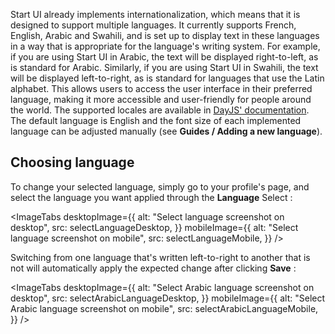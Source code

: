 
Start UI already implements internationalization, which means that it is designed to support multiple languages.
It currently supports French, English, Arabic and Swahili, and is set up to display text in these languages in a way that is appropriate
for the language's writing system. For example, if you are using Start UI in Arabic, the text will be displayed right-to-left, as is standard for Arabic.
Similarly, if you are using Start UI in Swahili, the text will be displayed left-to-right, as is standard for languages that use the Latin alphabet.
This allows users to access the user interface in their preferred language, making it more accessible and user-friendly for people around the world.
The supported locales are available in [DayJS' documentation](https://day.js.org/docs/en/i18n/i18n).
The default language is English and the font size of each implemented language can be adjusted manually (see **Guides / Adding a new language**).

## Choosing language

To change your selected language, simply go to your profile's page, and select the language you want applied through the **Language** Select :


<ImageTabs
    desktopImage={{
        alt: "Select language screenshot on desktop",
        src: selectLanguageDesktop,
    }}
    mobileImage={{
        alt: "Select language screenshot on mobile",
        src: selectLanguageMobile,
    }}
/>

Switching from one language that's written left-to-right to another that is not will automatically apply the expected change after clicking **Save** :


<ImageTabs
    desktopImage={{
        alt: "Select Arabic language screenshot on desktop",
        src: selectArabicLanguageDesktop,
    }}
    mobileImage={{
        alt: "Select Arabic language screenshot on mobile",
        src: selectArabicLanguageMobile,
    }}
/>


